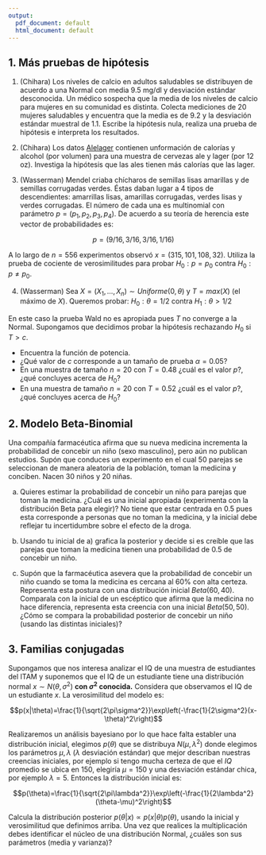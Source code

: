 ```yaml
---
output:
  pdf_document: default
  html_document: default
---
```

## 1. Más pruebas de hipótesis {-}

1. (Chihara) Los niveles de calcio en adultos saludables se distribuyen de acuerdo
a una Normal con media 9.5 mg/dl y desviación estándar desconocida. Un médico 
sospecha que la media de los niveles de calcio para mujeres en su comunidad es 
distinta. Colecta mediciones de 20 mujeres saludables y encuentra que la media 
es de 9.2 y la desviación estándar muestral de 1.1. Escribe la hipótesis nula, 
realiza una prueba de hipótesis e interpreta los resultados.

2. (Chihara) Los datos
[Alelager](https://raw.githubusercontent.com/tereom/fundamentos/render-html/data/Alelager.csv)
contienen unformación de calorías y alcohol (por volumen) para una muestra de
cervezas ale y lager (por 12 oz). Investiga la hipótesis que las ales tienen más
calorías que las lager.

3. (Wasserman) Mendel criaba chícharos de semillas lisas amarillas y de semillas
corrugadas verdes. Éstas daban lugar a 4 tipos de descendientes: amarrillas
lisas, amarillas corrugadas, verdes lisas y verdes corrugadas. El número de cada
una es multinomial con parámetro $p=(p_1, p_2, p_3, p_4)$. De acuerdo a su
teoría de herencia este vector de probabilidades es:

$$p=(9/16,3/16,3/16,1/16)$$

A lo largo de $n=556$ experimentos observó $x=(315,101,108,32)$. Utiliza la
prueba de cociente de verosimilitudes para probar $H_0:p=p_0$ contra $H_0:p\ne
p_0$.

4. (Wasserman) Sea $X=(X_1,\dots,X_n)\sim Uniforme(0,\theta)$ y $T=max(X)$ (el
máximo de $X$). Queremos probar: $H_0: \theta=1/2$ contra $H_1:\theta>1/2$
  
En este caso la prueba Wald no es apropiada pues $T$ no converge a la Normal.
Supongamos que decidimos probar la hipótesis rechazando $H_0$ si $T>c$.

* Encuentra la función de potencia.  
* ¿Qué valor de $c$ corresponde a un tamaño de prueba $\alpha=0.05$?  
* En una muestra de tamaño $n=20$ con $T=0.48$ ¿cuál es el valor $p$?, ¿qué 
concluyes acerca de $H_0$?  
* En una muestra de tamaño $n=20$ con $T=0.52$ ¿cuál es el valor $p$?, ¿qué 
concluyes acerca de $H_0$?
  
  
## 2. Modelo Beta-Binomial {-}
  
Una compañía farmacéutica afirma que su nueva medicina incrementa la 
probabilidad de concebir un niño (sexo masculino), pero aún no publican 
estudios. Supón que conduces un experimento en el cual $50$ parejas se 
seleccionan de manera aleatoria de la población, toman la medicina y conciben.
Nacen 30 niños y 20 niñas.

a) Quieres estimar la probabilidad de concebir un niño para parejas que toman la
medicina. ¿Cuál es una inicial apropiada (experimenta con la distribución Beta
para elegir)? No tiene que estar centrada en $0.5$ pues esta corresponde a
personas que no toman la medicina, y la inicial debe reflejar tu incertidumbre
sobre el efecto de la droga.

b) Usando tu inicial de a) grafica la posterior y decide si es creíble que las
parejas que toman la medicina tienen una probabilidad de $0.5$ de concebir un
niño.

c) Supón que la farmacéutica asevera que la probabilidad de concebir un niño
cuando se toma la medicina es cercana al $60\%$ con alta certeza. Representa 
esta postura con una distribución inicial $Beta(60,40)$. Comparala con la 
inicial de un escéptico que afirma que la medicina no hace diferencia, 
representa esta creencia con una inicial $Beta(50,50)$. ¿Cómo se compara la 
probabilidad posterior de concebir un niño (usando las distintas iniciales)?
  
  
## 3. Familias conjugadas {-}
  
Supongamos que nos interesa analizar el IQ de una muestra de estudiantes del
ITAM y suponemos que el IQ de un estudiante tiene una distribución normal $x
\sim N(\theta, \sigma^2)$ **con $\sigma ^ 2$ conocida.** Considera que
observamos el IQ de un estudiante $x$. La verosimilitud del modelo es:
  
$$p(x|\theta)=\frac{1}{\sqrt{2\pi\sigma^2}}\exp\left(-\frac{1}{2\sigma^2}(x-\theta)^2\right)$$
  
Realizaremos un análisis bayesiano por lo que hace falta establer una
distribución inicial, elegimos $p(\theta)$ que se distribuya $N(\mu, \lambda^2)$
donde elegimos los parámetros $\mu, \lambda$ ($\lambda$ desviación estándar) que mejor
describan nuestras creencias iniciales, por ejemplo si tengo mucha certeza de
que el $IQ$ promedio se ubica en $150$, elegiría $\mu=150$ y una desviación
estándar chica, por ejemplo $\lambda = 5$. Entonces la distribución inicial es:
  
$$p(\theta)=\frac{1}{\sqrt{2\pi\lambda^2}}\exp\left(-\frac{1}{2\lambda^2}(\theta-\mu)^2\right)$$
  
Calcula la distribución posterior $p(\theta|x) \propto p(x|\theta)p(\theta)$,
usando la inicial y verosimilitud que definimos arriba. Una vez que realices la
multiplicación debes identificar el núcleo de una distribución Normal, ¿cuáles
son sus parámetros (media y varianza)?
